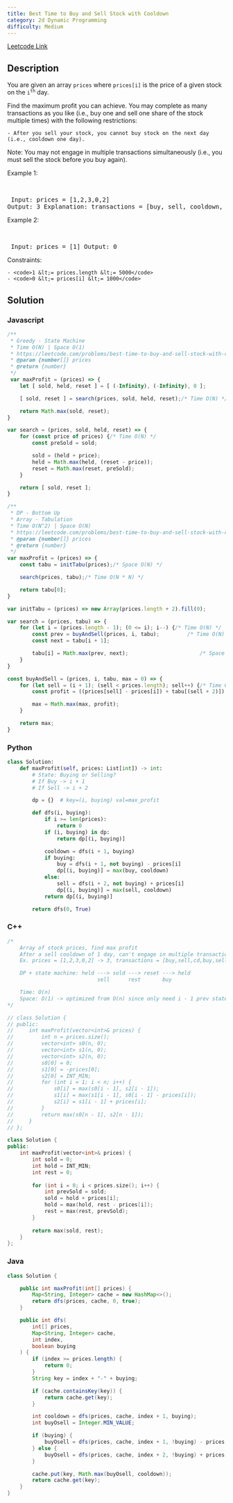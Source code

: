 ```yaml
---
title: Best Time to Buy and Sell Stock with Cooldown
category: 2d Dynamic Programming
difficulty: Medium
---
```


<Callout>

[Leetcode Link](https://leetcode.com/problems/best-time-to-buy-and-sell-stock-with-cooldown)

</Callout>

## Description
You are given an array <code>prices</code> where <code>prices[i]</code> is the price of a given stock on the <code>i<sup>th</sup></code> day.

Find the maximum profit you can achieve. You may complete as many transactions as you like (i.e., buy one and sell one share of the stock multiple times) with the following restrictions:


	- After you sell your stock, you cannot buy stock on the next day (i.e., cooldown one day).


Note: You may not engage in multiple transactions simultaneously (i.e., you must sell the stock before you buy again).

 
Example 1:

<br /><pre className="overflow-x-auto">
Input: prices = [1,2,3,0,2]
Output: 3
Explanation: transactions = [buy, sell, cooldown, buy, sell]
</pre>

Example 2:

<br /><pre className="overflow-x-auto">
Input: prices = [1]
Output: 0
</pre>

 
Constraints:


	- <code>1 &lt;= prices.length &lt;= 5000</code>
	- <code>0 &lt;= prices[i] &lt;= 1000</code>



## Solution

### Javascript
```javascript
/**
 * Greedy - State Machine
 * Time O(N) | Space O(1)
 * https://leetcode.com/problems/best-time-to-buy-and-sell-stock-with-cooldown/
 * @param {number[]} prices
 * @return {number}
 */
 var maxProfit = (prices) => {
    let [ sold, held, reset ] = [ (-Infinity), (-Infinity), 0 ];

    [ sold, reset ] = search(prices, sold, held, reset);/* Time O(N) */

    return Math.max(sold, reset);
}

var search = (prices, sold, held, reset) => {
    for (const price of prices) {/* Time O(N) */
        const preSold = sold;

        sold = (held + price);
        held = Math.max(held, (reset - price));
        reset = Math.max(reset, preSold);
    }

    return [ sold, reset ];
}

/**
 * DP - Bottom Up
 * Array - Tabulation
 * Time O(N^2) | Space O(N)
 * https://leetcode.com/problems/best-time-to-buy-and-sell-stock-with-cooldown/
 * @param {number[]} prices
 * @return {number}
 */
var maxProfit = (prices) => {
    const tabu = initTabu(prices);/* Space O(N) */

    search(prices, tabu);/* Time O(N * N) */

    return tabu[0];
}

var initTabu = (prices) => new Array(prices.length + 2).fill(0);

var search = (prices, tabu) => {
    for (let i = (prices.length - 1); (0 <= i); i--) {/* Time O(N) */
        const prev = buyAndSell(prices, i, tabu);         /* Time O(N) */
        const next = tabu[i + 1];

        tabu[i] = Math.max(prev, next);                       /* Space O(N) */
    }
}

const buyAndSell = (prices, i, tabu, max = 0) => {
    for (let sell = (i + 1); (sell < prices.length); sell++) {/* Time O(N) */
        const profit = ((prices[sell] - prices[i]) + tabu[(sell + 2)]);

        max = Math.max(max, profit);
    }

    return max;
}
```
### Python
```python
class Solution:
    def maxProfit(self, prices: List[int]) -> int:
        # State: Buying or Selling?
        # If Buy -> i + 1
        # If Sell -> i + 2

        dp = {}  # key=(i, buying) val=max_profit

        def dfs(i, buying):
            if i >= len(prices):
                return 0
            if (i, buying) in dp:
                return dp[(i, buying)]

            cooldown = dfs(i + 1, buying)
            if buying:
                buy = dfs(i + 1, not buying) - prices[i]
                dp[(i, buying)] = max(buy, cooldown)
            else:
                sell = dfs(i + 2, not buying) + prices[i]
                dp[(i, buying)] = max(sell, cooldown)
            return dp[(i, buying)]

        return dfs(0, True)

```
### C++
```cpp
/*
    Array of stock prices, find max profit
    After a sell cooldown of 1 day, can't engage in multiple transactions
    Ex. prices = [1,2,3,0,2] -> 3, transactions = [buy,sell,cd,buy,sell]

    DP + state machine: held ---> sold ---> reset ---> held
                             sell      rest       buy

    Time: O(n)
    Space: O(1) -> optimized from O(n) since only need i - 1 prev state
*/

// class Solution {
// public:
//     int maxProfit(vector<int>& prices) {
//         int n = prices.size();
//         vector<int> s0(n, 0);
//         vector<int> s1(n, 0);
//         vector<int> s2(n, 0);
//         s0[0] = 0;
//         s1[0] = -prices[0];
//         s2[0] = INT_MIN;
//         for (int i = 1; i < n; i++) {
//             s0[i] = max(s0[i - 1], s2[i - 1]);
//             s1[i] = max(s1[i - 1], s0[i - 1] - prices[i]);
//             s2[i] = s1[i - 1] + prices[i];
//         }
//         return max(s0[n - 1], s2[n - 1]);
//     }
// };

class Solution {
public:
    int maxProfit(vector<int>& prices) {
        int sold = 0;
        int hold = INT_MIN;
        int rest = 0;
        
        for (int i = 0; i < prices.size(); i++) {
            int prevSold = sold;
            sold = hold + prices[i];
            hold = max(hold, rest - prices[i]);
            rest = max(rest, prevSold);
        }
        
        return max(sold, rest);
    }
};

```
### Java
```java
class Solution {

    public int maxProfit(int[] prices) {
        Map<String, Integer> cache = new HashMap<>();
        return dfs(prices, cache, 0, true);
    }

    public int dfs(
        int[] prices,
        Map<String, Integer> cache,
        int index,
        boolean buying
    ) {
        if (index >= prices.length) {
            return 0;
        }
        String key = index + "-" + buying;

        if (cache.containsKey(key)) {
            return cache.get(key);
        }

        int cooldown = dfs(prices, cache, index + 1, buying);
        int buyOsell = Integer.MIN_VALUE;

        if (buying) {
            buyOsell = dfs(prices, cache, index + 1, !buying) - prices[index];
        } else {
            buyOsell = dfs(prices, cache, index + 2, !buying) + prices[index];
        }

        cache.put(key, Math.max(buyOsell, cooldown));
        return cache.get(key);
    }
}

```


